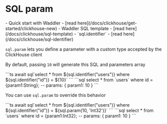 

# SQL param
<Prerequisites>
- Quick start with Waddler - [read here](/docs/clickhouse/get-started/clickhouse-new)
- Waddler SQL template - [read here](/docs/clickhouse/sql-template)
- `sql.identifier` - [read here](/docs/clickhouse/sql-identifier)
</Prerequisites>
<br/>

`sql.param` lets you define a parameter with a custom type accepted by the ClickHouse client

By default, passing `10` will generate this SQL and parameters array
<Section>
```ts
await sql`select * from ${sql.identifier("users")} where ${sql.identifier("id")} = ${10}`
```
```sql
select * from `users` where id = {param1:String};
-- params: { param1: 10 }
```
</Section>

You can use `sql.param` to override this behavior

<Section>
```ts
await sql`select * from ${sql.identifier("users")} 
          where ${sql.identifier("id")} = ${sql.param(10, 'Int32')}`
```
```sql
select * from `users` where id = {param1:Int32};
-- params: { param1: 10 }
```
</Section>
